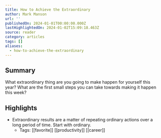 ```yaml
---
title: How to Achieve the Extraordinary
author: Mark Manson
url: ''
publishedOn: 2024-01-01T00:00:00.000Z
lastHighlightedOn: 2024-01-02T15:09:18.463Z
source: reader
category: articles
tags: []
aliases:
  - how-to-achieve-the-extraordinary
---
```

## Summary

What extraordinary thing are you going to make happen for yourself this year? What are the first small steps you can take towards making it happen this week?

## Highlights
- Extraordinary results are a matter of repeating ordinary actions over a long period of time. Start with ordinary.
    - Tags: [[favorite]] [[productivity]] [[career]]
